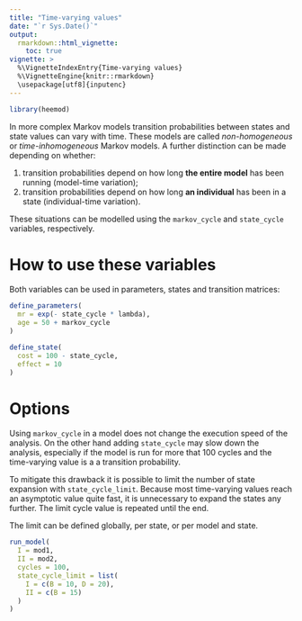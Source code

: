 ```yaml
---
title: "Time-varying values"
date: "`r Sys.Date()`"
output:
  rmarkdown::html_vignette:
    toc: true
vignette: >
  %\VignetteIndexEntry{Time-varying values}
  %\VignetteEngine{knitr::rmarkdown}
  \usepackage[utf8]{inputenc}
---
```


```r
library(heemod)
```

In more complex Markov models transition probabilities between states and state values can vary with time. These models are called *non-homogeneous* or *time-inhomogeneous* Markov models. A further distinction can be made depending on whether:

  1. transition probabilities depend on how long __the entire model__ has been running (model-time variation);
  2. transition probabilities depend on how long __an individual__ has been in a state (individual-time variation).
  
These situations can be modelled using the `markov_cycle` and `state_cycle` variables, respectively.

# How to use these variables

Both variables can be used in parameters, states and transition matrices:

```r
define_parameters(
  mr = exp(- state_cycle * lambda),
  age = 50 + markov_cycle
)

define_state(
  cost = 100 - state_cycle,
  effect = 10
)
```

# Options

Using `markov_cycle` in a model does not change the execution speed of the analysis. On the other hand adding `state_cycle` may slow down the analysis, especially if the model is run for  more that 100 cycles and the time-varying value is a a transition probability.

To mitigate this drawback it is possible to limit the number of state expansion with `state_cycle_limit`. Because most time-varying values reach an asymptotic value quite fast, it is unnecessary to expand the states any further. The limit cycle value is repeated until the end.

The limit can be defined globally, per state, or per model and state.

```r
run_model(
  I = mod1,
  II = mod2,
  cycles = 100,
  state_cycle_limit = list(
    I = c(B = 10, D = 20),
    II = c(B = 15)
  )
)
```
